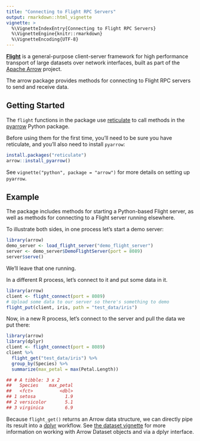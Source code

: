 ```yaml
---
title: "Connecting to Flight RPC Servers"
output: rmarkdown::html_vignette
vignette: >
  %\VignetteIndexEntry{Connecting to Flight RPC Servers}
  %\VignetteEngine{knitr::rmarkdown}
  %\VignetteEncoding{UTF-8}
---
```


[**Flight**](https://arrow.apache.org/blog/2019/10/13/introducing-arrow-flight/)
is a general-purpose client-server framework for high performance
transport of large datasets over network interfaces, built as part of the
[Apache Arrow](https://arrow.apache.org) project.

The arrow package provides methods for connecting to Flight RPC servers
to send and receive data.

## Getting Started

The `flight` functions in the package use [reticulate](https://rstudio.github.io/reticulate/) to call methods in the
[pyarrow](https://arrow.apache.org/docs/python/api/flight.html) Python package.

Before using them for the first time,
you'll need to be sure you have reticulate, and you'll also need to
install `pyarrow`:

```r
install.packages("reticulate")
arrow::install_pyarrow()
```

See `vignette("python", package = "arrow")` for more details on setting up
`pyarrow`.

## Example

The package includes methods for starting a Python-based Flight server, as well
as methods for connecting to a Flight server running elsewhere.

To illustrate both sides, in one process let's start a demo server:

```r
library(arrow)
demo_server <- load_flight_server("demo_flight_server")
server <- demo_server$DemoFlightServer(port = 8089)
server$serve()
```

We'll leave that one running.

In a different R process, let's connect to it and put some data in it.

```r
library(arrow)
client <- flight_connect(port = 8089)
# Upload some data to our server so there's something to demo
flight_put(client, iris, path = "test_data/iris")
```

Now, in a new R process, let's connect to the server and pull the data we
put there:

```r
library(arrow)
library(dplyr)
client <- flight_connect(port = 8089)
client %>%
  flight_get("test_data/iris") %>%
  group_by(Species) %>%
  summarize(max_petal = max(Petal.Length))

## # A tibble: 3 x 2
##   Species    max_petal
##   <fct>          <dbl>
## 1 setosa           1.9
## 2 versicolor       5.1
## 3 virginica        6.9
```

Because `flight_get()` returns an Arrow data structure, we can directly pipe
its result into a [dplyr](https://dplyr.tidyverse.org/) workflow.
See [the dataset vignette](./dataset.html) for more information on working with Arrow Dataset objects and via a dplyr interface.
